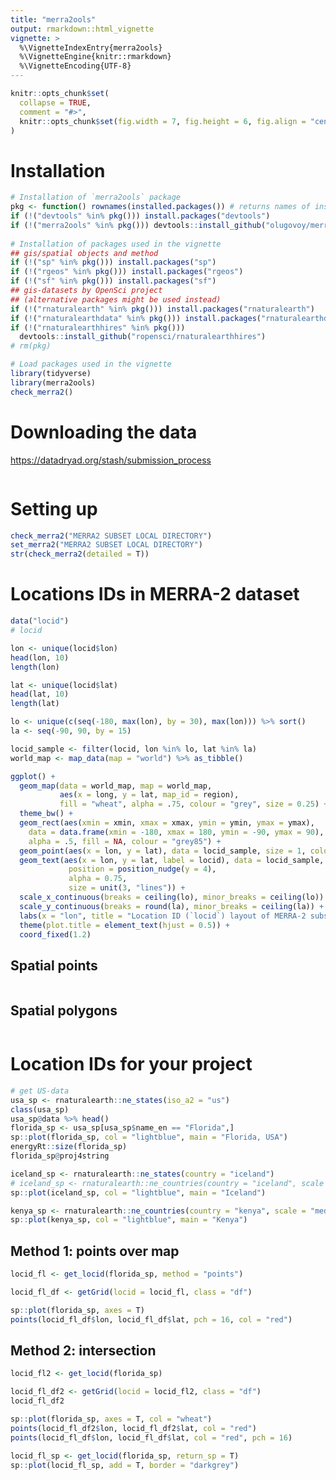 ```yaml
---
title: "merra2ools"
output: rmarkdown::html_vignette
vignette: >
  %\VignetteIndexEntry{merra2ools}
  %\VignetteEngine{knitr::rmarkdown}
  %\VignetteEncoding{UTF-8}
---
```


```r
knitr::opts_chunk$set(
  collapse = TRUE,
  comment = "#>",
  knitr::opts_chunk$set(fig.width = 7, fig.height = 6, fig.align = "center") 
)
```

# Installation
```r
# Installation of `merra2ools` package
pkg <- function() rownames(installed.packages()) # returns names of installed packages
if (!("devtools" %in% pkg())) install.packages("devtools")
if (!("merra2ools" %in% pkg())) devtools::install_github("olugovoy/merra2ools")
  
# Installation of packages used in the vignette
## gis/spatial objects and method
if (!("sp" %in% pkg())) install.packages("sp")
if (!("rgeos" %in% pkg())) install.packages("rgeos")
if (!("sf" %in% pkg())) install.packages("sf")
## gis-datasets by OpenSci project 
## (alternative packages might be used instead)
if (!("rnaturalearth" %in% pkg())) install.packages("rnaturalearth")
if (!("rnaturalearthdata" %in% pkg())) install.packages("rnaturalearthdata")
if (!("rnaturalearthhires" %in% pkg())) 
  devtools::install_github("ropensci/rnaturalearthhires")
# rm(pkg)

# Load packages used in the vignette
library(tidyverse)
library(merra2ools)
check_merra2()

```

# Downloading the data
<https://datadryad.org/stash/submission_process>
```r

```

# Setting up  
```r

check_merra2("MERRA2 SUBSET LOCAL DIRECTORY")
set_merra2("MERRA2 SUBSET LOCAL DIRECTORY")
str(check_merra2(detailed = T))

```


# Locations IDs in MERRA-2 dataset  
```r
data("locid")
# locid

lon <- unique(locid$lon)
head(lon, 10)
length(lon)

lat <- unique(locid$lat)
head(lat, 10)
length(lat)

lo <- unique(c(seq(-180, max(lon), by = 30), max(lon))) %>% sort()
la <- seq(-90, 90, by = 15)

locid_sample <- filter(locid, lon %in% lo, lat %in% la)
world_map <- map_data(map = "world") %>% as_tibble()

ggplot() + 
  geom_map(data = world_map, map = world_map, 
           aes(x = long, y = lat, map_id = region), 
           fill = "wheat", alpha = .75, colour = "grey", size = 0.25) +
  theme_bw() +
  geom_rect(aes(xmin = xmin, xmax = xmax, ymin = ymin, ymax = ymax),
    data = data.frame(xmin = -180, xmax = 180, ymin = -90, ymax = 90),
    alpha = .5, fill = NA, colour = "grey85") +
  geom_point(aes(x = lon, y = lat), data = locid_sample, size = 1, colour = "red") + 
  geom_text(aes(x = lon, y = lat, label = locid), data = locid_sample, 
             position = position_nudge(y = 4),
             alpha = 0.75,
             size = unit(3, "lines")) +
  scale_x_continuous(breaks = ceiling(lo), minor_breaks = ceiling(lo)) +
  scale_y_continuous(breaks = round(la), minor_breaks = ceiling(la)) + 
  labs(x = "lon", title = "Location ID (`locid`) layout of MERRA-2 subset") +
  theme(plot.title = element_text(hjust = 0.5)) + 
  coord_fixed(1.2)
```

## Spatial points
```r

```

## Spatial polygons
```r

```

# Location IDs for your project
```r
# get US-data
usa_sp <- rnaturalearth::ne_states(iso_a2 = "us")
class(usa_sp)
usa_sp@data %>% head()
florida_sp <- usa_sp[usa_sp$name_en == "Florida",]
sp::plot(florida_sp, col = "lightblue", main = "Florida, USA")
energyRt::size(florida_sp)
florida_sp@proj4string

iceland_sp <- rnaturalearth::ne_states(country = "iceland")
# iceland_sp <- rnaturalearth::ne_countries(country = "iceland", scale = "large")
sp::plot(iceland_sp, col = "lightblue", main = "Iceland")

kenya_sp <- rnaturalearth::ne_countries(country = "kenya", scale = "medium")
sp::plot(kenya_sp, col = "lightblue", main = "Kenya")

```

## Method 1: points over map
```r
locid_fl <- get_locid(florida_sp, method = "points")

locid_fl_df <- getGrid(locid = locid_fl, class = "df")

sp::plot(florida_sp, axes = T)
points(locid_fl_df$lon, locid_fl_df$lat, pch = 16, col = "red")


```


## Method 2: intersection
```r

locid_fl2 <- get_locid(florida_sp)

locid_fl_df2 <- getGrid(locid = locid_fl2, class = "df")
locid_fl_df2

sp::plot(florida_sp, axes = T, col = "wheat")
points(locid_fl_df2$lon, locid_fl_df2$lat, col = "red")
points(locid_fl_df$lon, locid_fl_df$lat, col = "red", pch = 16)

locid_fl_sp <- get_locid(florida_sp, return_sp = T)
sp::plot(locid_fl_sp, add = T, border = "darkgrey")



```




